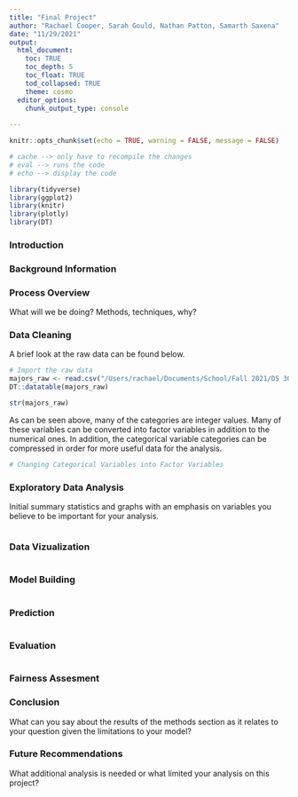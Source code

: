 ```yaml
---
title: "Final Project"
author: "Rachael Cooper, Sarah Gould, Nathan Patton, Samarth Saxena"
date: "11/29/2021"
output: 
  html_document:
    toc: TRUE
    toc_depth: 5
    toc_float: TRUE
    tod_collapsed: TRUE
    theme: cosmo
  editor_options:
    chunk_output_type: console
    
---
```


```r
knitr::opts_chunk$set(echo = TRUE, warning = FALSE, message = FALSE)

# cache --> only have to recompile the changes
# eval --> runs the code
# echo --> display the code
```

```r
library(tidyverse)
library(ggplot2)
library(knitr)
library(plotly)
library(DT)
```

### Introduction 

### Background Information

### Process Overview

What will we be doing? Methods, techniques, why?

### Data Cleaning

A brief look at the raw data can be found below.

```r
# Import the raw data
majors_raw <- read.csv("/Users/rachael/Documents/School/Fall 2021/DS 3001/Final Project/recent-grads.csv")
DT::datatable(majors_raw)
```
```r
str(majors_raw)
```
As can be seen above, many of the categories are integer values. Many of these variables can be converted into factor variables in addition to the numerical ones. In addition, the categorical variable categories can be compressed in order for more useful data for the analysis.

```r
# Changing Categorical Variables into Factor Variables


```

### Exploratory Data Analysis

Initial summary statistics and graphs with an emphasis on variables you believe to be important for your analysis. 

```r

```

### Data Vizualization

```r

```

### Model Building

```r

```

### Prediction

```r

```

### Evaluation

```r

```

### Fairness Assesment

### Conclusion

What can you say about the results of the methods section as it relates to your question given the limitations to your model?

### Future Recommendations

What additional analysis is needed or what limited your analysis on this project?




